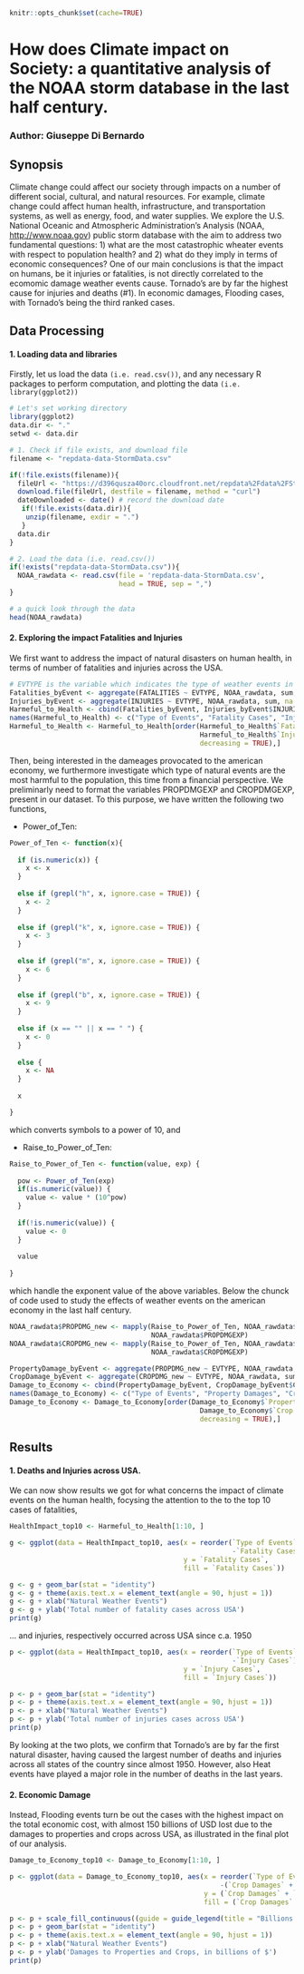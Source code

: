 ```r
knitr::opts_chunk$set(cache=TRUE)
```
# How does Climate impact on Society: a quantitative analysis of the NOAA storm database in the last half century.
### Author: Giuseppe Di Bernardo

## Synopsis

Climate change could affect our society through impacts on a number of different social, cultural, and natural resources. For example, climate change could affect human health, infrastructure, and transportation systems, as well as energy, food, and water supplies.
We explore the U.S. National Oceanic and Atmospheric Administration's Analysis (NOAA, [http://www.noaa.gov](http://www.noaa.gov)) public storm database with the aim to address two fundamental questions: 1) what are the most catastrophic wheater events with respect to population health? and 2) what do they imply in terms of economic consequences?
One of our main conclusions is that the impact on humans, be it injuries or fatalities, is not directly correlated to the ecomomic damage weather events cause. Tornado's are by far the highest cause for injuries and deaths (#1). In economic damages, Flooding cases, with Tornado's being the third ranked cases.  

## Data Processing

#### 1. Loading data and libraries 
Firstly, let us load the data ```(i.e. read.csv())```, and any necessary R packages to perform computation, and plotting the data ```(i.e. library(ggplot2))```

```r
# Let's set working directory
library(ggplot2)
data.dir <- "." 
setwd <- data.dir

# 1. Check if file exists, and download file 
filename <- "repdata-data-StormData.csv"

if(!file.exists(filename)){
  fileUrl <- "https://d396qusza40orc.cloudfront.net/repdata%2Fdata%2FStormData.csv.bz2"
  download.file(fileUrl, destfile = filename, method = "curl")
  dateDownloaded <- date() # record the download date
   if(!file.exists(data.dir)){
    unzip(filename, exdir = ".")  
   }
  data.dir
}

# 2. Load the data (i.e. read.csv())
if(!exists("repdata-data-StormData.csv")){
  NOAA_rawdata <- read.csv(file = 'repdata-data-StormData.csv', 
                           head = TRUE, sep = ",")
}

# a quick look through the data
head(NOAA_rawdata)
```

#### 2. Exploring the impact Fatalities and Injuries
We first want to address the impact of natural disasters on human health, in terms of number of fatalities and injuries across the USA. 

```r
# EVTYPE is the variable which indicates the type of weather events in the dataset
Fatalities_byEvent <- aggregate(FATALITIES ~ EVTYPE, NOAA_rawdata, sum, na.rm = TRUE)
Injuries_byEvent <- aggregate(INJURIES ~ EVTYPE, NOAA_rawdata, sum, na.rm = TRUE)
Harmeful_to_Health <- cbind(Fatalities_byEvent, Injuries_byEvent$INJURIES)
names(Harmeful_to_Health) <- c("Type of Events", "Fatality Cases", "Injury Cases")
Harmeful_to_Health <- Harmeful_to_Health[order(Harmeful_to_Health$`Fatality Cases`, 
                                               Harmeful_to_Health$`Injury Cases`, 
                                               decreasing = TRUE),]

```

Then, being interested in the dameages provocated to the american economy, we furthermore investigate which type of natural events are the most harmful to the population, this time from a financial perspective. 
We preliminarly need to format the variables PROPDMGEXP and CROPDMGEXP, present in our dataset. 
To this purpose, we have written the following two functions, 

* Power_of_Ten: 


```r
Power_of_Ten <- function(x){
  
  if (is.numeric(x)) {
    x <- x
  }
  
  else if (grepl("h", x, ignore.case = TRUE)) {
    x <- 2
  }
  
  else if (grepl("k", x, ignore.case = TRUE)) {
    x <- 3
  }
  
  else if (grepl("m", x, ignore.case = TRUE)) {
    x <- 6
  }
  
  else if (grepl("b", x, ignore.case = TRUE)) {
    x <- 9
  }
  
  else if (x == "" || x == " ") {
    x <- 0
  }
  
  else {
    x <- NA
  }
  
  x

}
```
which converts symbols to a power of $10$, and

* Raise_to_Power_of_Ten:

```r
Raise_to_Power_of_Ten <- function(value, exp) {
  
  pow <- Power_of_Ten(exp)
  if(is.numeric(value)) {
    value <- value * (10^pow)
  }
  
  if(!is.numeric(value)) {
    value <- 0
  }
  
  value
  
}
```
which handle the exponent value of the above variables. 
Below the chunck of code used to study the effects of weather events on the american economy in the last half century. 

```r
NOAA_rawdata$PROPDMG_new <- mapply(Raise_to_Power_of_Ten, NOAA_rawdata$PROPDMG, 
                                   NOAA_rawdata$PROPDMGEXP)
NOAA_rawdata$CROPDMG_new <- mapply(Raise_to_Power_of_Ten, NOAA_rawdata$CROPDMG, 
                                   NOAA_rawdata$CROPDMGEXP)

PropertyDamage_byEvent <- aggregate(PROPDMG_new ~ EVTYPE, NOAA_rawdata, sum, na.rm = TRUE)
CropDamage_byEvent <- aggregate(CROPDMG_new ~ EVTYPE, NOAA_rawdata, sum, na.rm = TRUE)
Damage_to_Economy <- cbind(PropertyDamage_byEvent, CropDamage_byEvent$CROPDMG)
names(Damage_to_Economy) <- c("Type of Events", "Property Damages", "Crop Damages")
Damage_to_Economy <- Damage_to_Economy[order(Damage_to_Economy$`Property Damages`, 
                                               Damage_to_Economy$`Crop Damages`, 
                                               decreasing = TRUE),]
```

## Results 
#### 1. Deaths and Injuries across USA. 

We can now show results we got for what concerns the impact of climate events on the human health, focysing the attention to the to the top 10 cases of fatalities, 

```r
HealthImpact_top10 <- Harmeful_to_Health[1:10, ]

g <- ggplot(data = HealthImpact_top10, aes(x = reorder(`Type of Events`, 
                                                       -`Fatality Cases`), 
                                           y = `Fatality Cases`, 
                                           fill = `Fatality Cases`)) 

g <- g + geom_bar(stat = "identity")
g <- g + theme(axis.text.x = element_text(angle = 90, hjust = 1))
g <- g + xlab("Natural Weather Events") 
g <- g + ylab('Total number of fatality cases across USA')
print(g)
```

... and injuries, respectively occurred across USA since c.a. 1950
```r
p <- ggplot(data = HealthImpact_top10, aes(x = reorder(`Type of Events`, 
                                                       -`Injury Cases`), 
                                           y = `Injury Cases`, 
                                           fill = `Injury Cases`)) 

p <- p + geom_bar(stat = "identity")
p <- p + theme(axis.text.x = element_text(angle = 90, hjust = 1))
p <- p + xlab("Natural Weather Events") 
p <- p + ylab('Total number of injuries cases across USA')
print(p)
```

By looking at the two plots, we confirm that Tornado's are by far the first natural disaster, having caused the largest number of deaths and injuries across all states of the country since almost 1950. However, also Heat events have played a major role in the number of deaths in the last years. 

#### 2. Economic Damage
Instead, Flooding events turn be out the cases with the highest impact on the total economic cost, with almost 150 billions of USD lost due to the damages to properties and crops across USA, as illustrated in the final plot of our analysis.  


```r
Damage_to_Economy_top10 <- Damage_to_Economy[1:10, ]

p <- ggplot(data = Damage_to_Economy_top10, aes(x = reorder(`Type of Events`, 
                                                    -(`Crop Damages` + `Property Damages`)), 
                                                y = (`Crop Damages` + `Property Damages`)/1.e9,
                                                fill = (`Crop Damages` + `Property Damages`)/1.e9)) 

p <- p + scale_fill_continuous((guide = guide_legend(title = "Billions of $")))
p <- p + geom_bar(stat = "identity")
p <- p + theme(axis.text.x = element_text(angle = 90, hjust = 1))
p <- p + xlab("Natural Weather Events") 
p <- p + ylab('Damages to Properties and Crops, in billions of $')
print(p)
```

